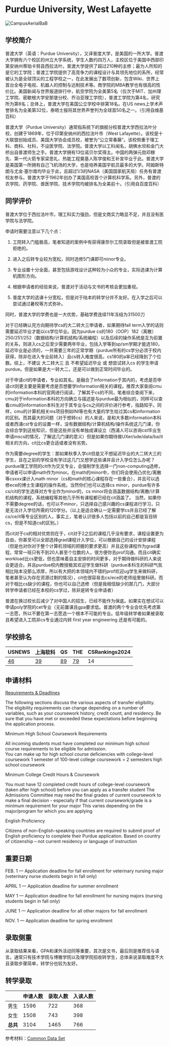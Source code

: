 # Purdue University, West Lafayette

![CampusAerialBaB](https://user-images.githubusercontent.com/80454689/197107317-30d39294-d2ea-4c83-ab1c-864a9396c4a3.png)

## 学校简介

普渡大学（英语：Purdue University），又译普度大学，是美国的一所大学。普渡大学拥有六个校区的州立大学系统，学生人数约四万人，主校区位于美国中西部印第安纳州蒂珀卡努县西拉法叶。普渡大学提供了超过210种的主修；最为人所知的是它的工学院；普渡工学院提供了高竞争力的课程设计与具领先地位的系所，经常被认为是全球顶尖的工程学校之一，在此发展出了数项创新，包含Wiki、世界上首台全电子电视、机器人的控制与远制技术等。商学院的MBA教学也有很高的性价比。美国新闻与世界报道排行中，航空学院为全美第5名（仅次于MIT、加州理工学院、密歇根大学安那堡分校、乔治亚理工学院），普渡工学院为第4名，研究所为第8名；总体上，普渡大学在美国公立学校中排第18名。在US news上学术声誉排名为全美第32位，泰晤士报将其世界声誉列为全球首50名之一。（引用自维基百科）

普渡大学（Purdue University）通常指系统下的旗舰分校普渡大学西拉法叶分校，创建于1869年，位于印第安纳州的西拉法叶市（West Lafayette）。该校是十大联盟创始成员、美国大学协会成员校，被誉为“公立常春藤”。该校侧重于理工科、商科、社科，不设医学院、法学院。普渡大学以工科闻名，胡佛水坝和金门大桥出自普渡师生之手。普渡大学拥有13位诺贝尔奖得主。中国的两弹元勋邓稼先、第一代火箭专家梁思礼、热能工程奠基人陈学俊和王补宣毕业于此。普渡大学是美国第一所拥有自己飞机场的大学，也是培养美国宇航员最多的大学。阿姆斯特朗与尤金·塞尔南均毕业于此，且超过1/3的NASA（美国国家航天局）任务有普渡校友参与。普渡大学于1962年创办了美国高校首个计算机科学系。另外，普渡的农学院、药学院、兽医学院、技术学院均被排名为全美前十。（引用自百度百科）

## 同学评价


普渡大学位于西拉法叶市，理工科实力强劲，但是文商实力略显不足，并且没有医学院与法学院。

申请时需要注意以下几个点：

1. 工院转入门槛极高，笔者知道的案例中有获得康奈尔工院录取但是被普渡工院拒绝的。

2. 进入之后转专业较为宽松，同时选修5门课即可minor专业。

3. 专业设置十分全面，甚至包括游戏设计这种较为小众的专业，实际选课为计算机图形方向。

4. 根据申请者的经验来说，普渡对于活动与文书的考核会更加重视。

5. 普度大学的选课十分宽松，但是对于陆本的转学分并不友好。在入学之后可以尝试通过暑校等方式弥补。

同时，普渡大学的学费也是一大优势，基础学费连续11年冻结为31500刀

对于已经确认完方向期待学cs的大二转大三申请者，如果期待fall term入学的话则需要延迟毕业才能以cs学位毕业。因为purdue cs的180（OOP）182（离散）250/251/252（数据结构/计算机结构/系统编程）以及后续的操作系统是互为前置的关系，则进入cs之后至少需要两年毕业，包括入学等到sp/sm学期才能选180，延迟毕业是必须的，一共需要三年的正常学期（purdue所有的cs学分必须于校内获得，除非在进入专业前转入）且cs转入难度很高，cs180的a率已经降到了个位数。综上，不建议 大二转大三 且 不希望延迟毕业 或 想尝试转入cs 的学生申请purdue。但是如果是大一转大二，还是可以做到正常时间毕业的。

对于申请cit的申请者，专业如其名，是融合了information于其内的，考虑是否申请cit则更主要是需要考虑是否想要学information相关的课程。推荐大家查阅cmu的information本科的官网进行阅读，了解其于cs的不同，笔者综合查阅下来，cmu对于information本科的方向确立与描述是与purdue最为相似的，同样可以查看cmu的information本科生对于其专业与cs之间的评价进行参考，指路知乎。同样，cmu的计算机相关ms项目例如INI等也有大量的学生给过其cs和information的区别。而其最大的问题（对于想转cs）的人来说，是和大多数information本科或者西浦cst专业的设置一样，没有数据结构/计算机结构/操作系统这几门课，你会综合学到这些知识，但是这些并没有单独成课设立（西浦人可以咨询cst毕业生申请mscs的情况，了解这几门课的意义）但是如果你期待做UXer/sde/data/ba/it相关的方向，cit比cs更合适或者没有劣势。

作为需要degree的学生：那如果秋季入学cit但是又不想延迟毕业的大二转大三的学生，且在之前的学校没有学过这几门又想学这些课并且计入学位怎么办呢？purdue理工学院的cit作为交叉专业，会强制学生选择一门non-computing选修，申请者可以申请math作为minor。在math的minor中，你们将会使用凸优化/离散等csxxx课计入math minor（cs和math的核心课程存在一些重合），并且可以选修ece的博士生课程的操作系统。当然你们也可以选择cs minor，purdue有许多cs/cit的学生选择对方专业作为minor的，cs minor将会涵盖数据结构/离散/计算机结构的课程，系统编程等其他几乎所有课程都已经在cit涵盖了。
当然，如果你不需要degree的话，也可以不minor，只选择自己感兴趣的cs课程进行学习，只是无法计入学位所需的120学分。（以上是适合确认一定需要学cs并且已经了解cs/ce/it等专业区别的人，事实上，笔者认识很多人包括以前的自己都是盲目转cs，但是不知道cs的区别。）

而cit对于cs的相对优势则在于，cit对于2之后的课程几乎没有要求，课程设置更为自由，你甚至可以全部选择grad课程计入学位，可以根据自己的设计安排课程（但是也对你对于整个计算机领域的把握的要求更高）并且这些课程作为grad课程，常常一班只有不到20人甚至个位数的人，很方便你去prof沟通。而且cit确实workload比cs更低，但也意味着自主安排的时间更多，对于期待做科研的人来说会更适合。并且purdue校内教授极其欢迎学生做科研（purdue本科生的科研气氛相比陆本没那么浓厚，所以有大把的本领域内不错的prof欢迎ug学生来做科研，笔者甚至认为存在资源过剩的情况），cit也很容易去cs/ece的老师组里做科研。而对于相比cs缺少的课程，你也可以自己选修（但是我相信缺少的那几门，大部分转学申请者已经在本校的cs学过，除非是转专业申请者）

普渡在换过校长后减少了对中国人的招生，已经不能作为保底。如果实在想试可以申请poly学院的cet专业（无前置课且gpa要求低。普渡的两个专业会优先考虑第一志愿，所以不要在第一志愿选一个根本不可能的专业。低年级转学者如果被录取且希望进入工院非cs专业通过内转 first year engineering 还是有可能的。

## 学校排名

| USNEWS | 上海软科 | QS | THE | CSRankings2024 |
| --- | --- | --- | --- | ---|
| [46](https://www.usnews.com/best-colleges/purdue-university-west-lafayette-1825) | [39](https://www.shanghairanking.com/institution/purdue-university-west-lafayette) | [89](https://www.topuniversities.com/universities/purdue-university) | [79](https://www.timeshighereducation.com/world-university-rankings/purdue-university-west-lafayette) | 14 |

## 申请材料

[Requirements & Deadlines](https://admissions.purdue.edu/transfer/index.php)

The following sections discuss the various aspects of transfer eligibility. The eligibility requirements can change depending on a number of variables, such as your coursework history, credit count, and residency. Be sure that you have met or exceeded these expectations before beginning the application process. 

Minimum High School Coursework Requirements 

All incoming students must have completed our minimum high school course requirements to be eligible for admission.  
You can make up for high school course deficiencies with college-level coursework 
1 semester of 100-level college coursework = 2 semesters high school coursework 

Minimum College Credit Hours & Coursework 

You must have 12 completed credit hours of college-level coursework (taken after high school) before you can apply as a transfer student 
The Admissions Committee may need the final grades of current coursework to make a final decision - especially if that current coursework/grade is a minimum requirement for your major 
This varies depending on the major/program for which you are applying 

English Proficiency 

Citizens of non-English-speaking countries are required to submit proof of English proficiency to complete their Purdue application. 
Based on country of citizenship – not current residency or language of instruction 

## 重要日期


FEB. 1  — Application deadline for fall enrollment for veterinary nursing major (veterinary nurse students begin in fall only)

APRIL 1 — Application deadline for summer enrollment

MAY 1 — Application deadline for fall enrollment for nursing majors (nursing students begin in fall only)

JUNE 1 — Application deadline for all other majors for fall enrollment 

NOV. 1 — Application deadline for spring enrollment

## 录取侧重

从录取结果来看，GPA和课外活动同等重要，其次是文书，最后则是推荐信与语言。通常只有技术学院与博雅学院以及理学院招收转学生，总体来说录取难度不大且录取步骤简单，转学分也较为友好。

## 转学录取

| | 申请人数 | 录取人数 | 入读人数 |
|---|---|---|---|
| 男生 | 1596 | 722 | 368 |
| 女生 | 1508 | 743 | 398|
| **总共** | 3104 | 1465 | 766 |

参考材料：[Common Data Set]([https://www.purdue.edu/idata/documents/CDS/CDS_2021-2022.pdf])
